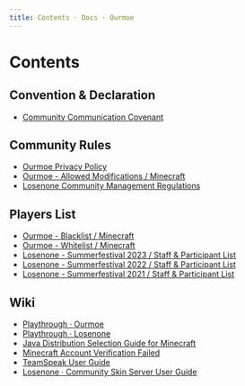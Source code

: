 ```yaml
---
title: Contents · Docs · Ourmoe
---
```


# Contents

## Convention & Declaration

- [Community Communication Covenant](treaty/community_communication_covenant)

## Community Rules

- [Ourmoe Privacy Policy](rules/privacy_policy)
- [Ourmoe - Allowed Modifications / Minecraft](rules/allowed_modifications)
- [Losenone Community Management Regulations](rules/losenone_community_management_regulations)

## Players List

- [Ourmoe - Blacklist / Minecraft](list/blacklist_minecraft)
- [Ourmoe - Whitelist / Minecraft](list/whitelist_minecraft)
- [Losenone - Summerfestival 2023 / Staff & Participant List](list/losenone_summerfestival_2023_staff_and_participant_list)
- [Losenone - Summerfestival 2022 / Staff & Participant List](list/losenone_summerfestival_2022_staff_and_participant_list)
- [Losenone - Summerfestival 2021 / Staff & Participant List](list/losenone_summerfestival_2021_staff_and_participant_list)

## Wiki

- [Playthrough · Ourmoe](wiki/previous_playthrough)
- [Playthrough · Losenone](wiki/losenone_previous_playthrough)
- [Java Distribution Selection Guide for Minecraft](wiki/java_distribution_selection_guide_for_minecraft)
- [Minecraft Account Verification Failed](wiki/minecraft_account_verification_failed)
- [TeamSpeak User Guide](wiki/teamspeak_user_guide)
- [Losenone · Community Skin Server User Guide](wiki/losenone_skin_user_guide)